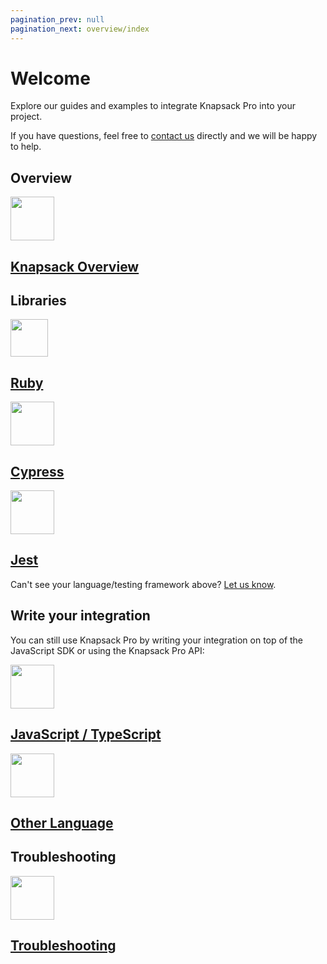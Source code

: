```yaml
---
pagination_prev: null
pagination_next: overview/index
---
```



# Welcome

Explore our guides and examples to integrate Knapsack Pro into your project.

If you have questions, feel free to [contact us](https://knapsackpro.com/contact) directly and we will be happy to help.

## Overview

<div className="grid">
<a href="/overview/" className="cell">
<div className="cell__image"><img width="70" height="70" src={knapsack}></img></div>
<h2 className="cell__title">Knapsack Overview</h2>
</a>
</div>

## Libraries

<div className="grid">
<a href="/knapsack_pro-ruby/guide/" className="cell">
<div className="cell__image cell__image--ruby"><img width="60" height="60" src={ruby}></img></div>
<h2 className="cell__title">Ruby</h2>
</a>

<a href="/cypress/guide/" className="cell">
<div className="cell__image"><img width="70" height="70" src={cypress}></img></div>
<h2 className="cell__title">Cypress</h2>
</a>

<a href="/jest/guide/" className="cell">
<div className="cell__image"><img width="70" height="70" src={jest}></img></div>
<h2 className="cell__title">Jest</h2>
</a>
</div>

Can't see your language/testing framework above? [Let us know](https://docs.google.com/forms/d/e/1FAIpQLSe7Z6k__VczmRMmXykjA5i2MVEA3nEJ90gbiIeCRjecWhPOig/viewform?hl=en).

## Write your integration

You can still use Knapsack Pro by writing your integration on top of the JavaScript SDK or using the Knapsack Pro API:

<div className="grid">
<a href="https://docs.knapsackpro.com/2020/how-to-build-native-integration-with-knapsack-pro-api-to-run-tests-in-parallel-for-any-test-runner-testing-framework" target="_blank" rel="noopener noreferrer" className="cell">
<div className="cell__image"><img width="70" height="70" src={javascript}></img></div>
<h2 className="cell__title">JavaScript / TypeScript</h2>
</a>

<a href="https://docs.knapsackpro.com/2021/how-to-build-knapsack-pro-api-client-from-scratch-in-any-programming-language" target="_blank" rel="noopener noreferrer" className="cell">
<div className="cell__image"><img width="70" height="70" src={api}></img></div>
<h2 className="cell__title">Other Language</h2>
</a>
</div>

## Troubleshooting

<div className="grid">
<a href="/troubleshooting/" className="cell" style={{width: 'auto'}}>
<div className="cell__image"><img width="70" height="70" src={troubleshooting}></img></div>
<h2 className="cell__title">Troubleshooting</h2>
</a>
</div>
